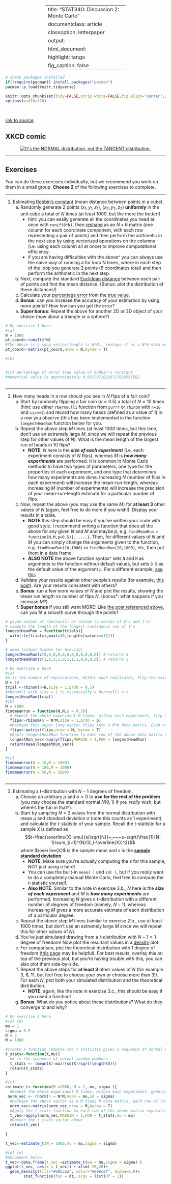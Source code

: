 
---
title:  "STAT340: Discussion 2: Monte Carlo"
documentclass: article
classoption: letterpaper
output:
  html_document:
    highlight: tango
    fig_caption: false
---

<style>
table{width:50%!important;margin-left:auto!important;margin-right:auto!important;}
ol[style*="decimal"]>li{margin-top:40px!important;}
</style>

```{r setup, include=FALSE}
# check packages installed
if(!require(pacman)) install.packages("pacman")
pacman::p_load(knitr,tidyverse)

knitr::opts_chunk$set(tidy=FALSE,strip.white=FALSE,fig.align="center",comment=" #")
options(width=120)
```

<br/>

[link to source](ds02.Rmd)

## XKCD comic

<center><a href="https://xkcd.com/2118/"><img id="comic" src="https://imgs.xkcd.com/comics/normal_distribution.png" title="It's the NORMAL distribution, not the TANGENT distribution."></a></center>

---

## Exercises

You can do these exercises individually, but we recommend you work on them in a small group. **Choose 2** of the following exercises to complete.

---

1. Estimating [Robbin's constant](https://mathworld.wolfram.com/CubeLinePicking.html) (mean distance between points in a cube).
   a. Randomly generate 2 points $(x_1,y_1,z_1)$, $(x_2,y_2,z_2)$ **uniformly** in the unit cube a total of $N$ times (at least $1000$, but the more the better!)
      - hint: you can easily generate all the coordinates you need at once with `runif(6*N)`, then [reshape](https://stackoverflow.com/questions/17752830/r-reshape-a-vector-into-multiple-columns) as an $N\times 6$ matrix (one column for each coordinate component, with each row representing a pair of points) and then perform the arithmetic in the next step by using vectorized operations on the columns (i.e. using each column all at once) to improve computational efficiency.
      - if you are having difficulties with the above^ you can always use the naive way of running a for loop N times, where in each step of the loop you generate 2 points (6 coordinates total) and then perform the arithmetic in the next step.
   b. Next, compute the standard [Euclidean distance](https://en.wikipedia.org/wiki/Euclidean_distance#Higher_dimensions) between each pair of points and find the mean distance. (Bonus: plot the distribution of these distances!)
   c. Calculate your [percentage error](https://www.mathsisfun.com/numbers/percentage-error.html) from the [true value](https://stat.ethz.ch/R-manual/R-devel/library/base/html/Constants.html).
   d. **Bonus**: can you increase the accuracy of your estimation by using more points? How low can you get the error?
   e. **Super bonus**: Repeat the above for another 2D or 3D object of your choice (how about a triangle or a sphere?)

```{r}
# Do exercise 1 here
#(a) 
N = 1000
pt_coord<-runif(6*N)
#The above is a long vector(length is 6*N), reshape it as a N*6 data matrix
pt_coord<-matrix(pt_coord,nrow = N,byrow = T)

#(b)


#(c) percentage of error true value of Robbin's constant
#numerical value is approximately 0.66170718226717623515582



```

---

2. How many heads in a row should you see in $N$ flips of a fair coin?
   a. Start by randomly flipping a fair coin ($p=0.5$) a total of $N=10$ times (hint: use either `rbernoulli` function from `purrr` or `rbinom` with `n=10` and `size=1`) and record how many heads (defined as a value of $1$) in a row you observe (this has been implemented in the function `longestHeadRun` function below for you.
   b. Repeat the above step $M$ times (at least $1000$ times, but this time, don't use an extremely large $M$, since we will repeat the previous step for other values of $N$). What is the mean length of the largest run of heads in $10$ flips?
      - **NOTE**: $N$ here is the _**size of each experiment**_ (i.e. each experiment consists of $N$ flips), whereas $M$ is _**how many experiments**_ are performed. It is common in Monte Carlo methods to have two types of parameters, one type for the properties of each experiment, and one type that determines how many experiments are done. Increasing $N$ (number of flips in each experiment) will increase the mean-run-length, whereas increasing $M$ (number of experiments) will increase the precision of your mean-run-length estimate for a particular number of flips.
   c. Now, repeat the above (you may use the same $M$) for **at least 3** other values of $N$ (again, feel free to do more if you wish!). Display your results in a table.
      - **NOTE** this step should be easy if you've written your code with good style. I recommend writing a function that does all the above for any given $N$ and $M$ and maybe $p$, e.g. `findMeanRun = function(N,M,p=0.5){......}`. Then, for different values of $N$ and $M$ you can simply change the arguments given to the function, e.g. `findMeanRun(10,1000)` or `findMeanRun(20,1000)`, etc, then put them in a data frame.
      - **ALSO NOTE** the above function syntax^ sets `N` and `M` as arguments to the function without default values, but sets `0.5` as the default value of the argument `p`. For a different example, [see this](https://www.javatpoint.com/r-function-default-arguments).
   d. Validate your results against other people's results (for example, [this post](https://math.stackexchange.com/a/1409539)). Are your results consistent with others?
   e. **Bonus**: run a few more values of $N$ and plot the results, showing the mean run length vs number of flips $N$. (bonus²: what happens if you increase $M$?)
   f. **Super bonus** if you still want MORE: Like [the post referenced above](https://math.stackexchange.com/questions/1409372/what-is-the-expected-length-of-the-largest-run-of-heads-if-we-make-1-000-flips/1409539#1409539), can you fit a smooth curve through the points?

```{r, results='hide'}
# given output of rbernoulli or rbinom (a vector of 0's and 1's)
# compute the length of the longest continuous run of 1's
longestHeadRun = function(trials){
  with(rle(trials),max(c(0,lengths[values==1])))
}

# demo (output hidden for brevity)
longestHeadRun(c(0,0,0,0,0,0,0,0,0,0,0,0)) # returns 0
longestHeadRun(c(1,0,1,1,0,1,1,1,0,0,0,0)) # returns 3
```

```{r}
# Do exercise 2 here
#(a) 
#m is the number of replications, Within each replicates, flip the coin N times
N = 10
trial <-rbinom(n=N,size = 1,prob = 0.5)
#rbinom() with size = 1 is essencially a bernoulli r.v.
longestHeadRun(trial)
#(b)
M = 1000
findmeanrun = function(N,M,p = 0.5){
  # Repeat the whole experiment M times. Within each experiment, flip the coin N times.   #In total Flip the coin N*M times
  flips<-rbinom(n = N*M,size = 1,prob = p)
  #Reshape this super long vector flips into a M*N data matrix. Each row of this data matrix stores the result of one experiment. 
  flips<-matrix(flips,nrow = M, byrow = T)
  #Apply longestHeadRun function to each row of the above data matrix separately.
  longestRun_vec<-apply(flips,MARGIN = 1,FUN = longestHeadRun)
  return(mean(longestRun_vec))
}

#(c)
findmeanrun(N = 10,M = 1000)
findmeanrun(N = 100,M = 1000)
findmeanrun(N = 50,M = 1000)



```

---

3. Estimating a $t$-distribution with $N-1$ degrees of freedom.
   a. Choose an arbitrary $\mu$ and $\sigma>0$ to **use for the rest of the problem** (you may choose the standard normal $N(0,1)$ if you _really_ wish, but where's the fun in that?).
   b. Start by sampling $N=2$ values from the normal distribution with mean $\mu$ and standard deviation $\sigma$ (note this counts as $1$ experiment) and calculate the $t$-statistic of your sample. Recall the $t$-statistic for a sample $X$ is defined as
   $$t=\frac{\overline{X}-\mu}{s/\sqrt{N}}~,~~~s=\sqrt{\frac{1}{N-1}\sum_{i=1}^{N}(X_i-\overline{X})^2}$$ where $\overline{X}$ is the sample mean and $s$ is the [**sample standard deviation**](https://www.khanacademy.org/math/statistics-probability/summarizing-quantitative-data/variance-standard-deviation-sample/a/population-and-sample-standard-deviation-review)
      - **NOTE**: Make sure you're actually computing the $s$ for this sample, NOT just using $\sigma$ here!
      - You can use the built-in `mean( )` and `sd( )`, but if you _really_ want to do a completely manual Monte Carlo, feel free to compute the $t$-statistic yourself.
      - **Also NOTE**: Similar to the note in exercise 3.b., $N$ here is the _**size of each experiment**_ and $M$ is _**how many experiments**_ are performed. Increasing $N$ gives a $t$-distribution with a different number of degrees of freedom (namely, $N-1$), whereas increasing $M$ gives a more accurate estimate of each distribution of a particular degree.
   c. Repeat the above step $M$ times (similar to exercise 2.b., use at least $1000$ times, but don't use an extremely large $M$ since we will repeat this for other values of $N$).
   d. You've just simulated drawing from a $t$-distribution with $N-1=1$ degree of freedom! Now plot the resultant values in a [density](https://www.r-graph-gallery.com/21-distribution-plot-using-ggplot2) plot.
   e. For comparison, plot the theoretical distribution with $1$ degree of freedom ([this page](https://t-redactyl.io/blog/2016/03/creating-plots-in-r-using-ggplot2-part-9-function-plots.html) may be helpful). For best results, overlay this on top of the previous plot, but you're having trouble with this, you can also plot them side-by-side.
   f. Repeat the above steps for **at least 3** other values of $N$ (for example 3, 6, 11, but feel free to choose your own or choose more than 3!). For each $N$, plot both your simulated distribution and the theoretical distribution.
      - **NOTE**: again, like the note in exercise 3.c., this should be easy if you used a function!
   g. **Bonus**: What do you notice about these distributions? What do they converge to and why?

```{r}
# Do exercise 3 here
#(a) (b) 
mu = 1
sigma = 0.5
N = 2
M = 1000

#create a function compute the t statistic given a sequence of normal random numbers
t_stats<-function(X,mu){
  #X is the sequence of normal random numbers
  t_stats <- (mean(X)-mu)/(sd(X)/sqrt(length(X)))
  return(t_stats)
}

#(c)
estimate_t<-function(M =1000, N = 2, mu, sigma ){
  #Repeat the whole experiment M times, within each experiment, generate N normal numbers. Generate N*M normal numbers in total!
 norm_vec <- rnorm(n = N*M,mean = mu,sd = sigma)
  #Reshape the above vector as a M times N data matrix, each row of the above matrix stores the normal numbers from one experiment.
  norm_vec<-matrix(norm_vec,nrow = M,byrow = T)
  #Apply the t_stats function to each row of the above matrix separately, obtain a t_stats vector which contains M elements
  t_vec<-apply(norm_vec,MARGIN = 1,FUN = t_stats,mu = mu)
  #Return the t_stats vector above
  return(t_vec)
  
}

t_vec<-estimate_t(M = 1000,mu = mu,sigma = sigma)

#(d) (e)
#Uncomment below
t_vec<-data.frame(t_vec =estimate_t(mu = mu,sigma = sigma) )
ggplot(t_vec, aes(x = t_vec)) + xlim(-20,20)+
  geom_density(fill="#69b3a2", color="#e9ecef", alpha=0.8)+
        stat_function(fun = dt, args = list(df = 1))






```
